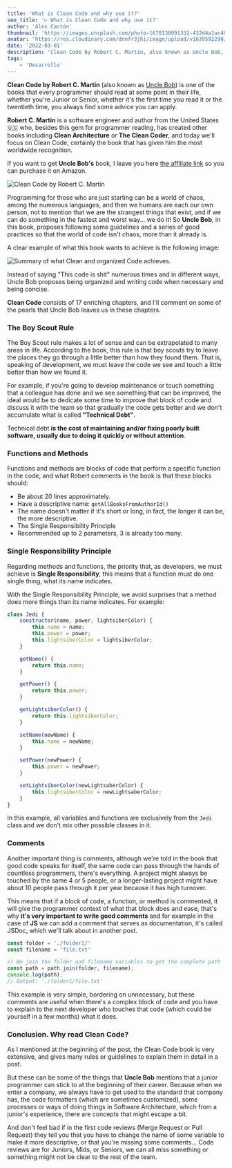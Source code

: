 ```yaml
---
title: 'What is Clean Code and why use it?'
seo_title: '▷ What is Clean Code and why use it?'
author: 'Alex Cantón'
thumbnail: 'https://images.unsplash.com/photo-1678138091332-432d4a1ac407?q=80&w=3270&auto=format&fit=crop&ixlib=rb-4.1.0&ixid=M3wxMjA3fDB8MHxwaG90by1wYWdlfHx8fGVufDB8fHx8fA%3D%3D'
avatar: 'https://res.cloudinary.com/dnnfr3jhi/image/upload/v1639592290/Blog/alex_r0u07u.webp'
date: '2022-03-01'
description: 'Clean Code by Robert C. Martin, also known as Uncle Bob, is one of the books that every programmer should read at some point in their life, whether you are a junior or senior programmer, you will always find some advice that you can apply to make your code cleaner, easier to read and scalable.'
tags:
    - 'Desarrollo'
---
```


**Clean Code by Robert C. Martin** (also known as [Uncle Bob](https://es.wikipedia.org/wiki/Robert_C._Martin)) is one of the books that every programmer should read at some point in their life, whether you're Junior or Senior, whether it's the first time you read it or the twentieth time, you always find some advice you can apply.

**Robert C. Martin** is a software engineer and author from the United States 🇺🇸 who, besides this gem for programmer reading, has created other books including **Clean Architecture** or **The Clean Coder**, and today we'll focus on Clean Code, certainly the book that has given him the most worldwide recognition.

If you want to get **Uncle Bob's** book, I leave you here [the affiliate link](https://amzn.to/3h7A2IU) so you can purchase it on Amazon.

![Clean Code by Robert C. Martin](https://res.cloudinary.com/dnnfr3jhi/image/upload/v1645635360/Blog/Posts/clean-code/cleancode_k4ktv9.webp)

Programming for those who are just starting can be a world of chaos, among the numerous languages, and then we humans are each our own person, not to mention that we are the strangest things that exist, and if we can do something in the fastest and worst way... we do it! So **Uncle Bob**, in this book, proposes following some guidelines and a series of good practices so that the world of code isn't chaos, more than it already is.

A clear example of what this book wants to achieve is the following image:

![Summary of what Clean and organized Code achieves.](https://res.cloudinary.com/dnnfr3jhi/image/upload/v1645634882/Blog/Posts/clean-code/Clean-Code-Resumen_mv6iik.webp)

Instead of saying "This code is shit" numerous times and in different ways, Uncle Bob proposes being organized and writing code when necessary and being concise.

**Clean Code** consists of 17 enriching chapters, and I'll comment on some of the pearls that Uncle Bob leaves us in these chapters.

### The Boy Scout Rule

The Boy Scout rule makes a lot of sense and can be extrapolated to many areas in life. According to the book, this rule is that boy scouts try to leave the places they go through a little better than how they found them. That is, speaking of development, we must leave the code we see and touch a little better than how we found it.

For example, if you're going to develop maintenance or touch something that a colleague has done and we see something that can be improved, the ideal would be to dedicate some time to improve that block of code and discuss it with the team so that gradually the code gets better and we don't accumulate what is called **"Technical Debt"**.

Technical debt **is the cost of maintaining and/or fixing poorly built software, usually due to doing it quickly or without attention**.

### Functions and Methods

Functions and methods are blocks of code that perform a specific function in the code, and what Robert comments in the book is that these blocks should:

- Be about 20 lines approximately.
- Have a descriptive name: `getAllBooksFromAuthorId()`
- The name doesn't matter if it's short or long, in fact, the longer it can be, the more descriptive.
- The Single Responsibility Principle
- Recommended up to 2 parameters, 3 is already too many.

### Single Responsibility Principle

Regarding methods and functions, the priority that, as developers, we must achieve is **Single Responsibility**, this means that a function must do one single thing, what its name indicates.

With the Single Responsibility Principle, we avoid surprises that a method does more things than its name indicates. For example:

```js
class Jedi {
    constructor(name, power, lightsiberColor) {
        this.name = name;
        this.power = power;
        this.lightsiberColor = lightsiberColor;
    }

    getName() {
        return this.name;
    }

    getPower() {
        return this.power;
    }

    getLightsiberColor() {
        return this.lightsiberColor;
    }

    setName(newName) {
        this.name = newName;
    }

    setPower(newPower) {
        this.power = newPower;
    }

    setLightsiberColor(newLightsaberColor) {
        this.lightsiberColor = newLightsaberColor;
    }
}
```

In this example, all variables and functions are exclusively from the `Jedi` class and we don't mix other possible classes in it.

### Comments

Another important thing is comments, although we're told in the book that good code speaks for itself, the same code can pass through the hands of countless programmers, there's everything. A project might always be touched by the same 4 or 5 people, or a longer-lasting project might have about 10 people pass through it per year because it has high turnover.

This means that if a block of code, a function, or method is commented, it will give the programmer context of what that block does and ease, that's why **it's very important to write good comments** and for example in the case of **JS** we can add a comment that serves as documentation, it's called JSDoc, which we'll talk about in another post.

```js
const folder = './folder1/'
const filename = 'file.txt'

// We join the folder and filename variables to get the complete path
const path = path.join(folder, filename);
console.log(path);
// Output: './folder1/file.txt'
```

This example is very simple, bordering on unnecessary, but these comments are useful when there's a complex block of code and you have to explain to the next developer who touches that code (which could be yourself in a few months) what it does.

### Conclusion. Why read Clean Code?

As I mentioned at the beginning of the post, the Clean Code book is very extensive, and gives many rules or guidelines to explain them in detail in a post.

But these can be some of the things that **Uncle Bob** mentions that a junior programmer can stick to at the beginning of their career. Because when we enter a company, we always have to get used to the standard that company has, the code formatters (which are sometimes customized), some processes or ways of doing things in Software Architecture, which from a junior's experience, there are concepts that might escape a bit.

And don't feel bad if in the first code reviews (Merge Request or Pull Request) they tell you that you have to change the name of some variable to make it more descriptive, or that you're missing some comments... Code reviews are for Juniors, Mids, or Seniors, we can all miss something or something might not be clear to the rest of the team. 